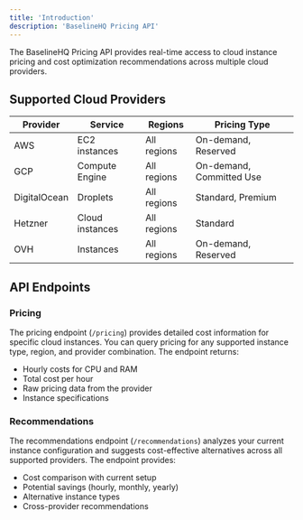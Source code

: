 ```yaml
---
title: 'Introduction'
description: 'BaselineHQ Pricing API'
---
```


The BaselineHQ Pricing API provides real-time access to cloud instance pricing and cost optimization recommendations across multiple cloud providers. 

## Supported Cloud Providers

| Provider | Service | Regions | Pricing Type |
|----------|---------|---------|--------------|
| AWS | EC2 instances | All regions | On-demand, Reserved |
| GCP | Compute Engine | All regions | On-demand, Committed Use |
| DigitalOcean | Droplets | All regions | Standard, Premium |
| Hetzner | Cloud instances | All regions | Standard |
| OVH | Instances | All regions | On-demand, Reserved |


## API Endpoints

### Pricing 
The pricing endpoint (`/pricing`) provides detailed cost information for specific cloud instances. You can query pricing for any supported instance type, region, and provider combination. The endpoint returns:
- Hourly costs for CPU and RAM
- Total cost per hour
- Raw pricing data from the provider
- Instance specifications

### Recommendations
The recommendations endpoint (`/recommendations`) analyzes your current instance configuration and suggests cost-effective alternatives across all supported providers. The endpoint provides:
- Cost comparison with current setup
- Potential savings (hourly, monthly, yearly)
- Alternative instance types
- Cross-provider recommendations
